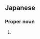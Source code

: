 ==Japanese==
{{ja-kanjitab|か|おり|yomi=k}}

===Proper noun===
{{ja-pos|proper|かおり}}

# {{given name|female|lang=ja|sort=かおり}}